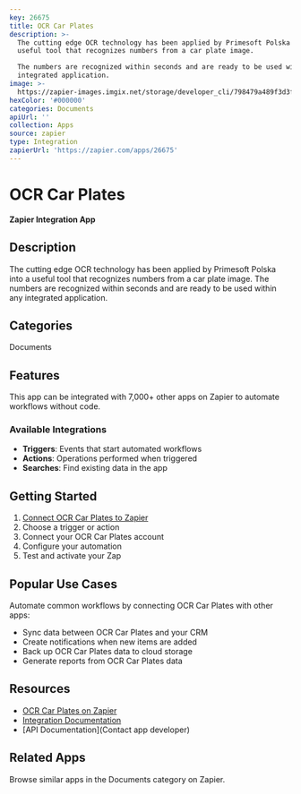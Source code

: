 ```yaml
---
key: 26675
title: OCR Car Plates
description: >-
  The cutting edge OCR technology has been applied by Primesoft Polska into a
  useful tool that recognizes numbers from a car plate image.

  The numbers are recognized within seconds and are ready to be used within any
  integrated application.
image: >-
  https://zapier-images.imgix.net/storage/developer_cli/798479a489f3d3f3ac06ea1885911f2c.png?auto=format%2Ccompress&ixlib=python-3.0.0&q=50
hexColor: '#000000'
categories: Documents
apiUrl: ''
collection: Apps
source: zapier
type: Integration
zapierUrl: 'https://zapier.com/apps/26675'
---
```

# OCR Car Plates

**Zapier Integration App**

## Description

The cutting edge OCR technology has been applied by Primesoft Polska into a useful tool that recognizes numbers from a car plate image.
The numbers are recognized within seconds and are ready to be used within any integrated application.

## Categories

Documents

## Features

This app can be integrated with 7,000+ other apps on Zapier to automate workflows without code.

### Available Integrations

- **Triggers**: Events that start automated workflows
- **Actions**: Operations performed when triggered
- **Searches**: Find existing data in the app

## Getting Started

1. [Connect OCR Car Plates to Zapier](https://zapier.com/apps/26675)
2. Choose a trigger or action
3. Connect your OCR Car Plates account
4. Configure your automation
5. Test and activate your Zap

## Popular Use Cases

Automate common workflows by connecting OCR Car Plates with other apps:

- Sync data between OCR Car Plates and your CRM
- Create notifications when new items are added
- Back up OCR Car Plates data to cloud storage
- Generate reports from OCR Car Plates data

## Resources

- [OCR Car Plates on Zapier](https://zapier.com/apps/26675)
- [Integration Documentation](https://zapier.com/apps/26675/integrations)
- [API Documentation](Contact app developer)

## Related Apps

Browse similar apps in the Documents category on Zapier.
